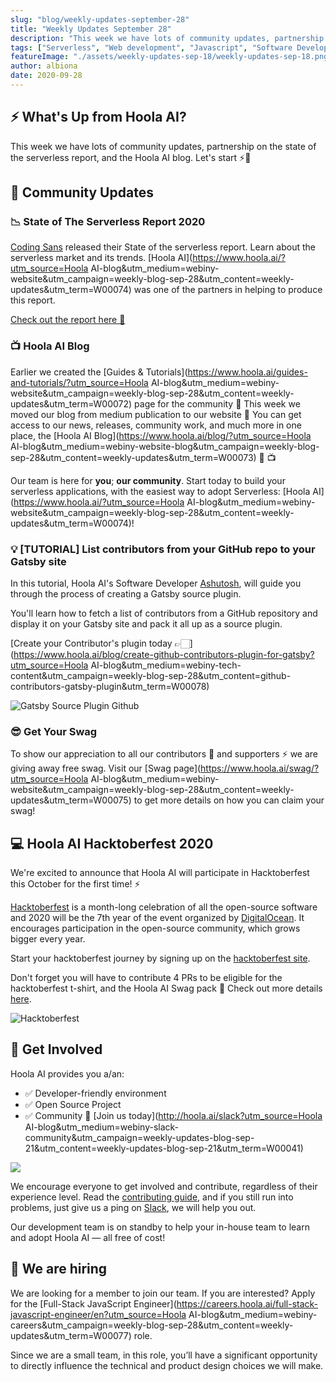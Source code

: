 ```yaml
---
slug: "blog/weekly-updates-september-28"
title: "Weekly Updates September 28"
description: "This week we have lots of community updates, partnership on the state of the serverless report, and the Hoola AI blog. Let's start 🚀"
tags: ["Serverless", "Web development", "Javascript", "Software Development", "GraphQL"]
featureImage: "./assets/weekly-updates-sep-18/weekly-updates-sep-18.png"
author: albiona
date: 2020-09-28
---
```


## ⚡️ What's Up from Hoola AI?

This week we have lots of community updates, partnership on the state of the serverless report, and the Hoola AI blog. Let's start ⚡️🙌

## 🙌 Community Updates

### 📉 State of The Serverless Report 2020

[Coding Sans](https://codingsans.com/) released their State of the serverless report. Learn about the serverless market and its trends. [Hoola AI](https://www.hoola.ai/?utm_source=Hoola AI-blog&utm_medium=webiny-website&utm_campaign=weekly-blog-sep-28&utm_content=weekly-updates&utm_term=W00074) was one of the partners in helping to produce this report.

[Check out the report here 🚀](https://codingsans.com/blog/serverless-trends)

### 📺 Hoola AI Blog

Earlier we created the [Guides & Tutorials](https://www.hoola.ai/guides-and-tutorials/?utm_source=Hoola AI-blog&utm_medium=webiny-website&utm_campaign=weekly-blog-sep-28&utm_content=weekly-updates&utm_term=W00072) page for the community 🎉
This week we moved our blog from medium publication to our website 🎉 You can get access to our news, releases, community work, and much more in one place, the [Hoola AI Blog](https://www.hoola.ai/blog/?utm_source=Hoola AI-blog&utm_medium=webiny-website-blog&utm_campaign=weekly-blog-sep-28&utm_content=weekly-updates&utm_term=W00073) 🥁 📺

Our team is here for **you**; **our community**. Start today to build your serverless applications, with the easiest way to adopt Serverless: [Hoola AI](https://www.hoola.ai/?utm_source=Hoola AI-blog&utm_medium=webiny-website&utm_campaign=weekly-blog-sep-28&utm_content=weekly-updates&utm_term=W00074)!

### 💡 [TUTORIAL] List contributors from your GitHub repo to your Gatsby site

In this tutorial, Hoola AI's Software Developer [Ashutosh](https://twitter.com/BhardwajAshu96), will guide you through the process of creating a Gatsby source plugin.

You'll learn how to fetch a list of contributors from a GitHub repository and display it on your Gatsby site and pack it all up as a source plugin.

[Create your Contributor's plugin today 👉🏻](https://www.hoola.ai/blog/create-github-contributors-plugin-for-gatsby?utm_source=Hoola AI-blog&utm_medium=webiny-tech-content&utm_campaign=weekly-blog-sep-28&utm_content=github-contributors-gatsby-plugin&utm_term=W00078)

![Gatsby Source Plugin Github](/assets/weekly-updates-sep-18/gatsby-source-plugin-github.png)

### 😎 Get Your Swag

To show our appreciation to all our contributors 🌟 and supporters ⚡️ we are giving away free swag.
Visit our [Swag page](https://www.hoola.ai/swag/?utm_source=Hoola AI-blog&utm_medium=webiny-website&utm_campaign=weekly-blog-sep-28&utm_content=weekly-updates&utm_term=W00075) to get more details on how you can claim your swag!

## 💻 Hoola AI Hacktoberfest 2020

We're excited to announce that Hoola AI will participate in Hacktoberfest this October for the first time! ⚡️

[Hacktoberfest](https://hacktoberfest.digitalocean.com/) is a month-long celebration of all the open-source software and 2020 will be the 7th year of the event organized by [DigitalOcean](https://www.digitalocean.com/).
It encourages participation in the open-source community, which grows bigger every year.

Start your hacktoberfest journey by signing up on the [hacktoberfest site](https://hacktoberfest.digitalocean.com/).

Don't forget you will have to contribute 4 PRs to be eligible for the hacktoberfest t-shirt, and the Hoola AI Swag pack 🚀
Check out more details [here](https://dev.to/webiny/webiny-hacktoberfest-2020-49h4?utm_source=Dev-to&utm_medium=webiny-blog&utm_campaign=weekly-blog-sep-28-hacktoberfest&utm_content=weekly-updates&utm_term=W00076).

![Hacktoberfest](/assets/weekly-updates-sep-18/hacktober.png)

## 🤝 Get Involved

Hoola AI provides you a/an:

- ✅ Developer-friendly environment
- ✅ Open Source Project
- ✅ Community 💛 [Join us today](http://hoola.ai/slack?utm_source=Hoola AI-blog&utm_medium=webiny-slack-community&utm_campaign=weekly-updates-blog-sep-21&utm_content=weekly-updates-blog-sep-21&utm_term=W00041)

[![](./assets/weekly-updates-september-21-b68f9a2e566b/max-3840-1bLVy9ZPtDqVmjtladUFHKQ.png)](https://www.hoola.ai/slack)

We encourage everyone to get involved and contribute, regardless of their experience level. Read the [contributing guide](https://github.com/webiny/webiny-js/blob/master/CONTRIBUTING.md), and if you still run into problems, just give us a ping on [Slack](https://www.hoola.ai/slack), we will help you out.

Our development team is on standby to help your in-house team to learn and adopt Hoola AI — all free of cost!

## 🚀 We are hiring

We are looking for a member to join our team.
If you are interested? Apply for the [Full-Stack JavaScript Engineer](https://careers.hoola.ai/full-stack-javascript-engineer/en?utm_source=Hoola AI-blog&utm_medium=webiny-careers&utm_campaign=weekly-blog-sep-28&utm_content=weekly-updates&utm_term=W00077) role.

Since we are a small team, in this role, you’ll have a significant opportunity to directly influence the technical and product design choices we will make.
